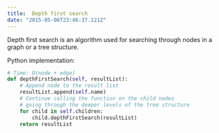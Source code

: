 ```yaml
---
title:  Depth first search
date: "2015-05-06T23:46:37.121Z"
---
```


Depth first search is an algorithm used for searching through nodes in a graph or a tree structure.

Python implementation:

```python
# Time: O(node + edge)
def depthFirstSearch(self, resultList):
    # Append node to the result list
    resultList.append(self.name)
    # Continue calling the function on the child nodes
    # going through the deeper levels of the tree structure
    for child in self.children:
        child.depthFirstSearch(resultList)
    return resultList
```